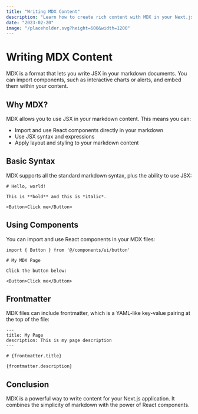 ```yaml
---
title: "Writing MDX Content"
description: "Learn how to create rich content with MDX in your Next.js application"
date: "2023-02-20"
image: "/placeholder.svg?height=600&width=1200"
---
```


# Writing MDX Content

MDX is a format that lets you write JSX in your markdown documents. You can import components, such as interactive charts or alerts, and embed them within your content.

## Why MDX?

MDX allows you to use JSX in your markdown content. This means you can:

- Import and use React components directly in your markdown
- Use JSX syntax and expressions
- Apply layout and styling to your markdown content

## Basic Syntax

MDX supports all the standard markdown syntax, plus the ability to use JSX:

```mdx
# Hello, world!

This is **bold** and this is *italic*.

<Button>Click me</Button>
```

## Using Components

You can import and use React components in your MDX files:

```mdx
import { Button } from '@/components/ui/button'

# My MDX Page

Click the button below:

<Button>Click me</Button>
```

## Frontmatter

MDX files can include frontmatter, which is a YAML-like key-value pairing at the top of the file:

```mdx
---
title: My Page
description: This is my page description
---

# {frontmatter.title}

{frontmatter.description}
```

## Conclusion

MDX is a powerful way to write content for your Next.js application. It combines the simplicity of markdown with the power of React components.
